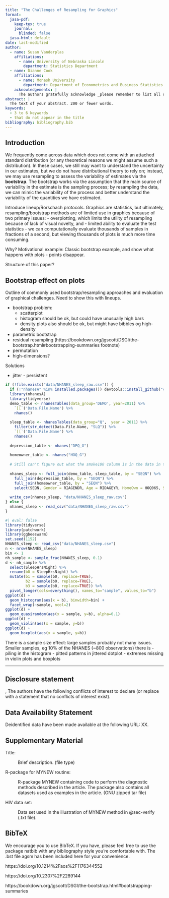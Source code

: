 ```yaml
---
title: "The Challenges of Resampling for Graphics"
format:
  jasa-pdf:
    keep-tex: true  
    journal:
      blinded: false
  jasa-html: default
date: last-modified
author:
  - name: Susan Vanderplas
    affiliations:
      - name: University of Nebraska Lincoln
        department: Statistics Department
  - name: Dianne Cook
    affiliations:
      - name: Monash University
        department: Department of Econometrics and Business Statistics
    acknowledgements: | 
      The authors gratefully acknowledge _please remember to list all relevant funding sources in the non-anonymized (unblinded) version_.
abstract: |
  The text of your abstract. 200 or fewer words.
keywords:
  - 3 to 6 keywords
  - that do not appear in the title
bibliography: bibliography.bib  
---
```


## Introduction {#sec-intro}

<!-- What about https://bookdown.org/jgscott/DSGI/the-bootstrap.html#bootstrapping-summaries as an example dataset? Sleep data from NHANES 2011-12.  -->

<!-- Define bootstrap, and varieties, and examples of use, with tables of numbers.  -->
<!-- - Lay out the situations where resampling/bootstrap are useful. -->
<!-- - Primarily, used to get a sense of the behavior/distribution of a statistic -->

We frequently come across data which does not come with an attached standard distribution (or any theoretical reasons we might assume such a distribution).
In these cases, we still may want to understand the uncertainty in our estimates, but we do not have distributional theory to rely on; instead, we may use resampling to assess the variability of estimates via the **bootstrap**. 
The bootstrap works via the assumption that the main source of variability in the estimate is the sampling process; by resampling the data, we can mimic the variability of the process and better understand the variability of the quantities we have estimated.




Introduce lineup/Rorschach protocols. Graphics are statistics, but ultimately, resampling/bootstrap methods are of limited use in graphics because of two primary issues: 
- overplotting, which limits the utility of resampling because of lack of visual novelty, and 
- limited ability to evaluate the test statistics - we can computationally evaluate thousands of samples in fractions of a second, but viewing thousands of plots is much more time consuming.

Why? Motivational example: Classic bootstrap example, and show what happens with plots - points disappear.

Structure of this paper?

## Bootstrap effect on plots

Outline of commonly used bootstrap/resampling approaches and evaluation of graphical challenges. Need to show this with lineups.

- bootstrap problem:
    - scatterplot
    - histogram should be ok, but could have unusually high bars
    - density plots also should be ok, but might have bibbles og high-density
- parametric bootstrap
- residual resampling (https://bookdown.org/jgscott/DSGI/the-bootstrap.html#bootstrapping-summaries footnote)
- permutation
- high-dimensions?

Solutions

- jitter - persistent




```r
if (!file.exists("data/NHANES_sleep_raw.csv")) {
  if (!"nhanesA" %in% installed.packages()) devtools::install_github("cjendres1/nhanes")
  library(nhanesA)
  library(tidyverse)
  demo_table <- nhanesTables(data_group='DEMO', year=2011) %>%
    `[[`('Data.File.Name') %>%
    nhanes()
  
  sleep_table <- nhanesTables(data_group="Q",  year = 2011) %>%
    filter(str_detect(Data.File.Name, "SLQ")) %>%
    `[[`('Data.File.Name') %>%
    nhanes()
  
  depression_table <- nhanes("DPQ_G") 
  
  homeowner_table <- nhanes("HOQ_G")
  
  # Still can't figure out what the smoke100 column is in the data in the book, but not sure it matters.
  
  nhanes_sleep <- full_join(demo_table, sleep_table, by = "SEQN") %>%
    full_join(depression_table, by = "SEQN") %>%
    full_join(homeowner_table, by = "SEQN") %>%
    select(SEQN, Gender = RIAGENDR, Age = RIDAGEYR, HomeOwn = HOQ065, SleepHoursNight = SLD010H)
  
  write_csv(nhanes_sleep, "data/NHANES_sleep_raw.csv")
} else {
  nhanes_sleep <- read_csv("data/NHANES_sleep_raw.csv")
}

```

```r
#| eval: false
library(tidyverse)
library(patchwork)
library(ggbeeswarm)
set.seed(1152)
NHANES_sleep <- read_csv("data/NHANES_sleep.csv")
n <- nrow(NHANES_sleep)
bin <- 1
nh_sample <- sample_frac(NHANES_sleep, 0.1)
d <- nh_sample %>% 
  select(SleepHrsNight) %>%
  rename(b0 = SleepHrsNight) %>%
  mutate(b1 = sample(b0, replace=TRUE),
         b2 = sample(b0, replace=TRUE),
         b3 = sample(b0, replace=TRUE)) %>%
  pivot_longer(cols=everything(), names_to="sample", values_to="b")
ggplot(d) + 
  geom_histogram(aes(x = b), binwidth=bin) +
  facet_wrap(~sample, ncol=2)
ggplot(d) + 
  geom_quasirandom(aes(x = sample, y=b), alpha=0.1) 
ggplot(d) + 
  geom_violin(aes(x = sample, y=b)) 
ggplot(d) + 
  geom_boxplot(aes(x = sample, y=b)) 
```

There is a sample size effect: large samples probably not many issues. Smaller samples, eg 10% of the NHANES (~800 observations) there is 
- piling in the histogram
- pitted patterns in jittered dotplot
- extremes missing in violin plots and boxplots


---

## Disclosure statement
, 
The authors have the following conflicts of interest to declare (or replace with a statement that no conflicts of interest exist).

## Data Availability Statement

Deidentified data have been made available at the following URL: XX.

## Supplementary Material {.supplementary}

Title:

:   Brief description. (file type)


R-package for  MYNEW routine: 

:   R-package MYNEW containing code to perform the diagnostic methods described in the article. The package also contains all datasets used as examples in the article. (GNU zipped tar file)

HIV data set:

:   Data set used in the illustration of MYNEW method in @sec-verify (.txt file).

## BibTeX 

We encourage you to use BibTeX.
If you have, please feel free to use the package natbib with any bibliography style you're comfortable with. The .bst file agsm has been included here for your convenience. 

https://doi.org/10.1214%2Faos%2F1176344552

https://doi.org/10.2307%2F2289144

https://bookdown.org/jgscott/DSGI/the-bootstrap.html#bootstrapping-summaries


